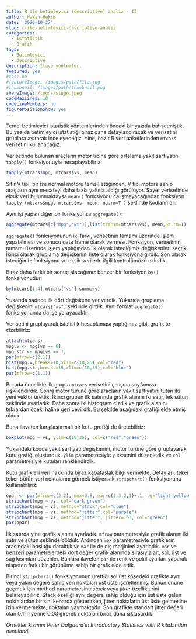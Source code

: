 ```yaml
---
title: R ile betimleyici (descriptive) analiz - II
author: Hakan Hekim
date: '2020-10-27'
slug: r-ile-betimleyici-descriptive-analiz
categories:
  - Istatistik
  - Grafik
tags:
  - Betimleyici
  - Descriptive
description: İlave yöntemler.
featured: yes
#toc: no
#featureImage: /images/path/file.jpg
#thumbnail: /images/path/thumbnail.png
shareImage: /logos/slogo.jpeg
codeMaxLines: 10
codeLineNumbers: no
figurePositionShow: yes
---
```


Temel betimleyici istatistik yöntemlerinden önceki bir yazıda bahsetmiştik. Bu yazıda betimleyici istatistiği biraz daha detaylandıracak ve verisetini gruplara ayırarak inceleyeceğiz. Yine, hazır R veri paketlerinden `mtcars` verisetini kullanacağız.

Verisetinde bulunan araçların motor tipine göre ortalama yakıt sarfiyatını `tapply()` fonksiyonuyla hesaplayabiliriz:

```r
tapply(mtcars$mpg, mtcars$vs, mean)
```

Sıfır V tipi, bir ise normal motoru temsil ettiğinden, V tipi motora sahip  araçların aynı mesafeyi daha fazla yakıtla aldığı görülüyor. Şayet verisetinde eksik veri bulunmaktaysa `mean()` fonksiyonu çalışmayacağından fonksiyon `tapply (mtcars$mpg, mtcars$vs, mean, na.rm=T )` şeklinde kodlanmalı.

Aynı işi yapan diğer bir fonksiyonsa `aggregate()`:

```r
aggregate(mtcars[c("mpg","wt")],list(transm=mtcars$vs), mean,na.rm=T)
```

`aggregate()` fonksiyonunun iki farkı, verisetinin tamamı üzerinde işlem yapabilmesi ve sonucu data frame olarak vermesi. Fonksiyon, verisetinin tamamı üzerinde işlem yaptığından ilk olarak istediğimiz değişkenleri seçtik. İkinci olarak gruplama değişkenini liste olarak fonksiyona girdik. Son olarak istediğimiz fonksiyonu ve eksik verilerle ilgili kontrolümüzü ekledik.

Biraz daha farklı bir sonuç alacağımız benzer bir fonksiyon `by()` fonksiyonudur:

```r
by(mtcars[1:4],mtcars["vs"],summary)
```

Yukarıda sadece ilk dört değişkene yer verdik. Yukarıda gruplama değişkenini `mtcars["vs"]` şeklinde girdik. Aynı format `aggregate()` fonksiyonunda da işe yarayacaktır.

Verisetini gruplayarak istatistik hesaplaması yaptığımız gibi, grafik te çizebiliriz:

```r
attach(mtcars)
mpg.v <- mpg[vs == 0]
mpg.str <- mpg[vs == 1]
par(mfrow=c(2,1))
hist(mpg.v,breaks=10,xlim=c(10,25),col="red")
hist(mpg.str,breaks=15,xlim=c(10,35),col="blue")
par(mfrow=c(1,1))
```

Burada öncelikle ilk grupta `mtcars` verisetini çalışma sayfamıza ilişkilendirdik. Sonra motor türüne göre araçların yakıt sarfiyatını tutan iki yeni vektör ürettik. İkinci grubun ilk satırında grafik alanını iki satır, tek sütun şeklinde ayarladık. Daha sonra iki histogram çizdik ve grafik alanını tekrardan öceki haline geri çevirdik. Bu şekilde aşağıdaki grafiği elde etmiş olduk.

Buna ilaveten karşılaştırmalı bir kutu grafiği de üretebiliriz:

```r
boxplot(mpg ~ vs, ylim=c(10,35), col=c("red","green"))
```

Yukarıdaki kodda yakıt sarfiyatı değişkenini, motor türüne göre gruplayarak kutu grafiği oluşturduk. `ylim` parametresiyle `y` eksenini düzenledik ve `col` parametresiyle kutuları renklendirdik.

Kutu grafikleri veri hakkında biraz kabataslak bilgi vermekte. Detayları, teker teker bütün veri noktalarını görmek istiyorsak `stripchart()` fonksiyonunu kullanabiliriz:

```r
opar <- par(mfrow=c(2,2), mex=0.8, mar=c(3,3,2,1)+.1, bg="light yellow", bty="c",col.axis="dark red", fg="red")
stripchart(mpg ~ vs, col="dark green")
stripchart(mpg ~ vs, method="stack",col="blue")
stripchart(mpg ~ vs, method="jitter",col="purple")
stripchart(mpg ~ vs, method="jitter", jitter=.03, col="green")
par(opar)
```
İlk satırda yine grafik alanını ayarladık. `mfrow` parametresiyle grafik alanını iki satır ve sütun şeklinde böldük. Ardından `mex` parametresiyle grafiklerin arasındaki boşluğu daralttık ve `mar` ile de dış marjinleri ayarladık. `mar` ve benzeri parametrelerdeki dört değer grafik alanında sırasıyla alt, sol, üst ve sağ kısımları düzenler. Bunlara ilaveten `par` ile renk ve şekil ayarları yaparak nispeten farklı bir görünüme sahip bir grafk elde ettik.

Birinci `stripchart()` fonksiyonunun ürettiği sol üst köşedeki grafikte aynı veya yakın değere sahip veri noktaları üst üste işaretlenmiş. Bunun önüne geçmek için method parametresine *stack* veya *jitter* özelliklerini belirleyabiliriz. Stack özelliği aynı değere sahip olduğu için üst üste gelen noktalardan birisini kenarda gösterirken, jitter noktaların üst üste gelmesine izin vermemekte, noktaları yaymaktadır. Son grafikte standart jitter değeri olan 0.1’in yerine 0.03 girerek noktaları biraz daha sıklaştırdık.

*Örnekler kısmen Peter Dalgaard'ın Introductory Statistics with R kitabından alıntılandı.*
